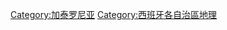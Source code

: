 {{Commons cat|Geography of Catalonia}}

[[Category:加泰罗尼亚|Category:加泰罗尼亚]]
[[Category:西班牙各自治區地理|Category:西班牙各自治區地理]]